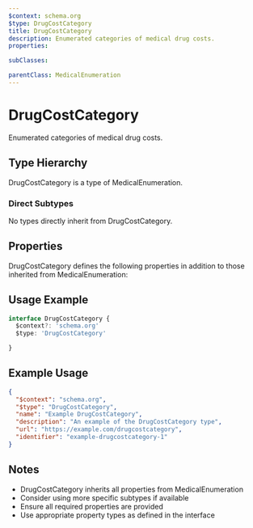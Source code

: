 ```yaml
---
$context: schema.org
$type: DrugCostCategory
title: DrugCostCategory
description: Enumerated categories of medical drug costs.
properties:

subClasses:

parentClass: MedicalEnumeration
---
```


# DrugCostCategory

Enumerated categories of medical drug costs.

## Type Hierarchy

DrugCostCategory is a type of MedicalEnumeration.

### Direct Subtypes

No types directly inherit from DrugCostCategory.

## Properties

DrugCostCategory defines the following properties in addition to those inherited from MedicalEnumeration:



## Usage Example

```typescript
interface DrugCostCategory {
  $context?: 'schema.org'
  $type: 'DrugCostCategory'

}
```

## Example Usage

```json
{
  "$context": "schema.org",
  "$type": "DrugCostCategory",
  "name": "Example DrugCostCategory",
  "description": "An example of the DrugCostCategory type",
  "url": "https://example.com/drugcostcategory",
  "identifier": "example-drugcostcategory-1"
}
```

## Notes

- DrugCostCategory inherits all properties from MedicalEnumeration
- Consider using more specific subtypes if available
- Ensure all required properties are provided
- Use appropriate property types as defined in the interface
